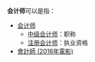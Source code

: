 '''会计师'''可以是指：
*[[会计师|会计师]]
**[[中级会计师|中级会计师]]：职称
**[[注册会计师|注册会计师]]：执业资格
*[[會計師_(2016年電影)|會計師 (2016年電影)]]

{{disambig|cat=三字消歧义}}